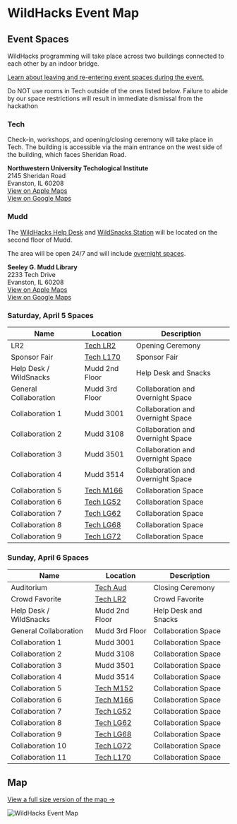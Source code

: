 
# WildHacks Event Map

## Event Spaces

WildHacks programming will take place across two buildings connected to each other by an indoor bridge.

[Learn about leaving and re-entering event spaces during the event.](/logistics/leaving-the-venue)

<Callout type="error" emoji="🔥">
  Do NOT use rooms in Tech outside of the ones listed below. Failure to abide by our space restrictions will result in immediate dismissal from the hackathon
</Callout>

### Tech

Check-in, workshops, and opening/closing ceremony will take place in Tech. The building is accessible via the main entrance on the west side of the building, which faces Sheridan Road.

**Northwestern University Techological Institute**<br />2145 Sheridan Road<br />Evanston, IL 60208<br />[View on Apple Maps](https://maps.apple.com/?address=2145%20Sheridan%20Rd,%20Evanston,%20IL%2060208,%20United%20States&auid=9021466912054288827&ll=42.057769,-87.675877&lsp=9902&q=Technological%20Institute)<br />[View on Google Maps](https://maps.app.goo.gl/KvQNxa82V3LPenuh8)

### Mudd

The [WildHacks Help Desk](/help-desk) and [WildSnacks Station](/logistics/food-and-drinks) will be located on the second floor of Mudd.

The area will be open 24/7 and will include [overnight spaces](/logistics/sleeping-and-showering).

**Seeley G. Mudd Library**<br />2233 Tech Drive<br />Evanston, IL 60208<br />[View on Apple Maps](https://maps.apple.com/?address=2233%20Tech%20Dr,%20Evanston,%20IL%20%2060208,%20United%20States&auid=875104193315716512&ll=42.058282,-87.674389&lsp=9902&q=Mudd%20Library)<br />[View on Google Maps](https://maps.app.goo.gl/oxMTM9ysAxL3zPUW7)


### Saturday, April 5 Spaces

| Name                   | Location                                                                                                                                   | Description                       |
| ---------------------- | ------------------------------------------------------------------------------------------------------------------------------------------ | --------------------------------- |
| LR2                    | [Tech LR2](https://www.mccormick.northwestern.edu/contact/tech-room-finder-map.php?id=L171&room-floor=1&room-id=789&room-ingress=)         | Opening Ceremony                  |
| Sponsor Fair           | [Tech L170](https://www.mccormick.northwestern.edu/contact/tech-room-finder-map.php?id=L170&room-floor=1&room-id=788&room-ingress=)        | Sponsor Fair                      |
| Help Desk / WildSnacks | Mudd 2nd Floor                                                                                                                             | Help Desk and Snacks              |
| General Collaboration  | Mudd 3rd Floor                                                                                                                             | Collaboration and Overnight Space |
| Collaboration 1        | Mudd 3001                                                                                                                                  | Collaboration and Overnight Space |
| Collaboration 2        | Mudd 3108                                                                                                                                  | Collaboration and Overnight Space |
| Collaboration 3        | Mudd 3501                                                                                                                                  | Collaboration and Overnight Space |
| Collaboration 4        | Mudd 3514                                                                                                                                  | Collaboration and Overnight Space |
| Collaboration 5        | [Tech M166](https://www.mccormick.northwestern.edu/contact/tech-room-finder-map.php?id=M166&room-floor=1&room-id=876&room-ingress=)        | Collaboration Space               |
| Collaboration 6        | [Tech LG52](https://www.mccormick.northwestern.edu/contact/tech-room-finder-map.php?id=LG52&room-floor=0&room-id=850&room-ingress=)        | Collaboration Space               |
| Collaboration 7        | [Tech LG62](https://www.mccormick.northwestern.edu/contact/tech-room-finder-map.php?id=LG62&room-floor=0&room-id=853&room-ingress=)        | Collaboration Space               |
| Collaboration 8        | [Tech LG68](https://www.mccormick.northwestern.edu/contact/tech-room-finder-map.php?id=LG68&room-floor=0&room-id=1062&room-ingress=)       | Collaboration Space               |
| Collaboration 9        | [Tech LG72](https://www.mccormick.northwestern.edu/contact/tech-room-finder-map.php?id=LG72&room-floor=0&room-id=857&room-ingress=)        | Collaboration Space               |


### Sunday, April 6 Spaces

| Name                   | Location                                                                                                                                   | Description                       |
| ---------------------- | ------------------------------------------------------------------------------------------------------------------------------------------ | --------------------------------- |
| Auditorium             | [Tech Aud](https://www.mccormick.northwestern.edu/contact/tech-room-finder-map.php?id=L165&room-floor=1&room-id=1055&room-ingress=)        | Closing Ceremony                  |
| Crowd Favorite         | [Tech LR2](https://www.mccormick.northwestern.edu/contact/tech-room-finder-map.php?id=L171&room-floor=1&room-id=789&room-ingress=)         | Crowd Favorite                    |
| Help Desk / WildSnacks | Mudd 2nd Floor                                                                                                                             | Help Desk and Snacks              |
| General Collaboration  | Mudd 3rd Floor                                                                                                                             | Collaboration Space               |
| Collaboration 1        | Mudd 3001                                                                                                                                  | Collaboration Space               |
| Collaboration 2        | Mudd 3108                                                                                                                                  | Collaboration Space               |
| Collaboration 3        | Mudd 3501                                                                                                                                  | Collaboration Space               |
| Collaboration 4        | Mudd 3514                                                                                                                                  | Collaboration Space               |
| Collaboration 5        | [Tech M152](https://www.mccormick.northwestern.edu/contact/tech-room-finder-map.php?id=M152&room-floor=1&room-id=872&room-ingress=)        | Collaboration Space               |
| Collaboration 6        | [Tech M166](https://www.mccormick.northwestern.edu/contact/tech-room-finder-map.php?id=M166&room-floor=1&room-id=876&room-ingress=)        | Collaboration Space               |
| Collaboration 7        | [Tech LG52](https://www.mccormick.northwestern.edu/contact/tech-room-finder-map.php?id=LG52&room-floor=0&room-id=850&room-ingress=)        | Collaboration Space               |
| Collaboration 8        | [Tech LG62](https://www.mccormick.northwestern.edu/contact/tech-room-finder-map.php?id=LG62&room-floor=0&room-id=853&room-ingress=)        | Collaboration Space               |
| Collaboration 9        | [Tech LG68](https://www.mccormick.northwestern.edu/contact/tech-room-finder-map.php?id=LG68&room-floor=0&room-id=1062&room-ingress=)       | Collaboration Space               |
| Collaboration 10       | [Tech LG72](https://www.mccormick.northwestern.edu/contact/tech-room-finder-map.php?id=LG72&room-floor=0&room-id=857&room-ingress=)        | Collaboration Space               |
| Collaboration 11       | [Tech L170](https://www.mccormick.northwestern.edu/contact/tech-room-finder-map.php?id=L170&room-floor=1&room-id=788&room-ingress=)        | Collaboration Space               |

## Map

[View a full size version of the map →](/map.png)

![WildHacks Event Map](/map.png)
